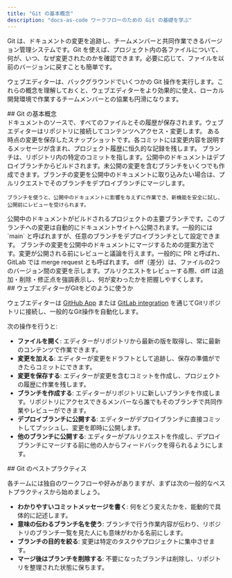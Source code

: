 ```yaml
---
title: "Git の基本概念"
description: "docs-as-code ワークフローのための Git の基礎を学ぶ"
---
```


Git は、ドキュメントの変更を追跡し、チームメンバーと共同作業できるバージョン管理システムです。Git を使えば、プロジェクト内の各ファイルについて、何が、いつ、なぜ変更されたのかを確認できます。必要に応じて、ファイルを以前のバージョンに戻すことも簡単です。

ウェブエディターは、バックグラウンドでいくつかの Git 操作を実行します。これらの概念を理解しておくと、ウェブエディターをより効果的に使え、ローカル開発環境で作業するチームメンバーとの協業も円滑になります。

<div id="core-git-concepts">
  ## Git の基本概念
</div>

<AccordionGroup>
  <Accordion title="Repository">
    ドキュメントのソースで、すべてのファイルとその履歴が保存されます。ウェブエディターはリポジトリに接続してコンテンツへアクセス・変更します。
  </Accordion>

  <Accordion title="Commit">
    ある時点の変更を保存したスナップショットです。各コミットには変更内容を説明するメッセージが含まれ、プロジェクト履歴に恒久的な記録を残します。
  </Accordion>

  <Accordion title="Branch">
    ブランチは、リポジトリ内の特定のコミットを指します。公開中のドキュメントはデプロイブランチからビルドされます。未公開の変更を含むブランチをいくつでも作成できます。ブランチの変更を公開中のドキュメントに取り込みたい場合は、プルリクエストでそのブランチをデプロイブランチにマージします。

    ブランチを使うと、公開中のドキュメントに影響を与えずに作業でき、新機能を安全に試し、公開前にレビューを受けられます。
  </Accordion>

  <Accordion title="Deployment branch">
    公開中のドキュメントがビルドされるプロジェクトの主要ブランチです。このブランチへの変更は自動的にドキュメントサイトへ公開されます。一般的には `main` と呼ばれますが、任意のブランチをデプロイブランチとして設定できます。
  </Accordion>

  <Accordion title="Pull request">
    ブランチの変更を公開中のドキュメントにマージするための提案方法です。変更が公開される前にレビューと議論を行えます。一般的に PR と呼ばれ、GitLab では merge request とも呼ばれます。
  </Accordion>

  <Accordion title="Diff">
    diff（差分）は、ファイルの2つのバージョン間の変更を示します。プルリクエストをレビューする際、diff は追加・削除・修正点を強調表示し、何が変わったかを把握しやすくします。
  </Accordion>
</AccordionGroup>

<div id="how-the-web-editor-uses-git">
  ## ウェブエディターがGitをどのように使うか
</div>

ウェブエディターは [GitHub App](/ja/settings/github) または [GitLab integration](/ja/settings/gitlab) を通じてGitリポジトリに接続し、一般的なGit操作を自動化します。

次の操作を行うと:

* **ファイルを開く**: エディターがリポジトリから最新の版を取得し、常に最新のコンテンツで作業できます。
* **変更を加える**: エディターが変更をドラフトとして追跡し、保存の準備ができたらコミットにできます。
* **変更を保存する**: エディターが変更を含むコミットを作成し、プロジェクトの履歴に作業を残します。
* **ブランチを作成する**: エディターがリポジトリに新しいブランチを作成します。リポジトリにアクセスできるメンバーなら誰でもそのブランチで共同作業やレビューができます。
* **デプロイブランチに公開する**: エディターがデプロイブランチに直接コミットしてプッシュし、変更を即時に公開します。
* **他のブランチに公開する**: エディターがプルリクエストを作成し、デプロイブランチにマージする前に他の人からフィードバックを得られるようにします。

<div id="git-best-practices">
  ## Git のベストプラクティス
</div>

各チームには独自のワークフローや好みがありますが、まずは次の一般的なベストプラクティスから始めましょう。

* **わかりやすいコミットメッセージを書く**: 何をどう変えたかを、能動的で具体的に記述します。
* **意味の伝わるブランチ名を使う**: ブランチで行う作業内容が伝わり、リポジトリのブランチ一覧を見た人にも意味がわかる名前にします。
* **ブランチの目的を絞る**: 変更は特定のタスクやプロジェクトに集中させます。
* **マージ後はブランチを削除する**: 不要になったブランチは削除し、リポジトリを整理された状態に保ちます。